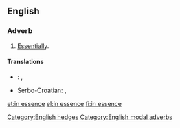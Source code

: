 ==English==

===Adverb===
{{en-adv|head=[[in]] [[essence]]|-}}

# [[essentially|Essentially]].

====Translations====
{{trans-top|essentially}}
* {{ttbc|ro}}: {{t|ro|esențial}}, {{t|ro|[[în]] [[esență]]}} <!-- was "[[în]] [[esență]]" - assumed sum-of-parts; if an idiom, remove the wikilinks to the individual words. see [[User:Kephir/gadgets/xte#Translation_fixing]] -->
{{trans-mid}}
* Serbo-Croatian: {{t|sh|u biti}}, {{t|sh|u suštini}}
{{trans-bottom}}

[[Category:English hedges]]
[[Category:English modal adverbs]]

[[et:in essence]]
[[el:in essence]]
[[fi:in essence]]
